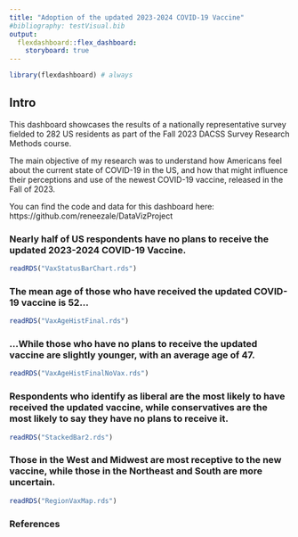 ```yaml
---
title: "Adoption of the updated 2023-2024 COVID-19 Vaccine"
#bibliography: testVisual.bib
output: 
  flexdashboard::flex_dashboard:
    storyboard: true
---
```


```r
library(flexdashboard) # always
```

## Intro {.sidebar}

This dashboard showcases the results of a nationally representative survey fielded to 282 US residents as part of the Fall 2023 DACSS Survey Research Methods course. 

The main objective of my research was to understand how Americans feel about the current state of COVID-19 in the US, and how that might influence their perceptions and use of the newest COVID-19 vaccine, released in the Fall of 2023.  

You can find the code and data for this dashboard here: https://github.com/reneezale/DataVizProject 


### Nearly half of US respondents have no plans to receive the updated 2023-2024 COVID-19 Vaccine.


```r
readRDS("VaxStatusBarChart.rds")
```


### The mean age of those who have received the updated COVID-19 vaccine is 52...

```r
readRDS("VaxAgeHistFinal.rds")
```

### ...While those who have no plans to receive the updated vaccine are slightly younger, with an average age of 47. 

```r
readRDS("VaxAgeHistFinalNoVax.rds")
```

### Respondents who identify as liberal are the most likely to have received the updated vaccine, while conservatives are the most likely to say they have no plans to receive it. 

```r
readRDS("StackedBar2.rds")
```

### Those in the West and Midwest are most receptive to the new vaccine, while those in the Northeast and South are more uncertain. 

```r
readRDS("RegionVaxMap.rds")
```

### References
